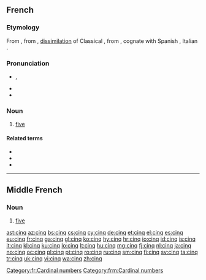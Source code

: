==French==

===Etymology===
From {{etyl|fro|fr}} {{term|cinc|lang=fro}}, from {{etyl|VL.|fr}} {{term|cinque|lang=la}}, [[dissimilation]] of  Classical {{etyl|la|fr}} {{term|quinque||five|lang=la}}, from {{etyl|ine-pro|fr}} {{recons|penkwe|lang=ine-pro}}, cognate with Spanish {{term|cinco|lang=es}}, Italian {{term|cinque|lang=it}}.

===Pronunciation===
* {{IPA|/sɛ̃k/|lang=fr}}, {{X-SAMPA|/sE~k/}}
* {{audio|Fr-cinq-fr.ogg|audio (France)}}
* {{audio|Qc-cinq-2.ogv|Audio (Quebec)}}

===Noun===
{{cardinalbox|fr|4|5|6|quatre|six|ord=cinquième|wplink=Cinq}}
{{head|fr|noun|g=m|g2=inv}}

# [[five]]

====Related terms====
* {{l|fr|cinq-à-sept}}
* {{l|fr|cinquante}}
* {{l|fr|cinquième}}

[[Category:fr:Cardinal numbers]]

----

==Middle French==

===Noun===
{{head|frm|noun}} {{m|inv}}

# [[five]]

[[Category:frm:Cardinal numbers]]

[[ast:cinq]]
[[az:cinq]]
[[bs:cinq]]
[[cs:cinq]]
[[cy:cinq]]
[[de:cinq]]
[[et:cinq]]
[[el:cinq]]
[[es:cinq]]
[[eu:cinq]]
[[fr:cinq]]
[[ga:cinq]]
[[gl:cinq]]
[[ko:cinq]]
[[hy:cinq]]
[[hr:cinq]]
[[io:cinq]]
[[id:cinq]]
[[is:cinq]]
[[it:cinq]]
[[kl:cinq]]
[[ku:cinq]]
[[lo:cinq]]
[[lt:cinq]]
[[hu:cinq]]
[[mg:cinq]]
[[fj:cinq]]
[[nl:cinq]]
[[ja:cinq]]
[[no:cinq]]
[[oc:cinq]]
[[pl:cinq]]
[[pt:cinq]]
[[ro:cinq]]
[[ru:cinq]]
[[sm:cinq]]
[[fi:cinq]]
[[sv:cinq]]
[[ta:cinq]]
[[tr:cinq]]
[[uk:cinq]]
[[vi:cinq]]
[[wa:cinq]]
[[zh:cinq]]